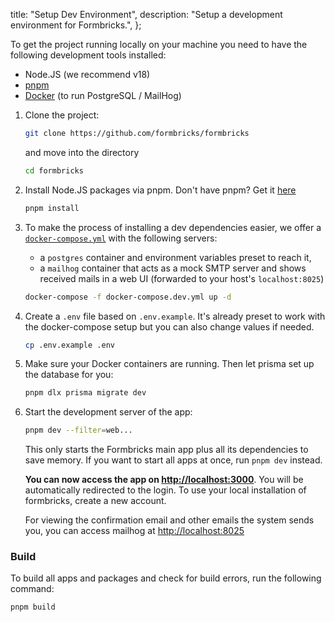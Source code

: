 
  title: "Setup Dev Environment",
  description: "Setup a development environment for Formbricks.",
};

To get the project running locally on your machine you need to have the following development tools installed:

- Node.JS (we recommend v18)
- [pnpm](https://pnpm.io/)
- [Docker](https://www.docker.com/) (to run PostgreSQL / MailHog)

1. Clone the project:

   ```bash
   git clone https://github.com/formbricks/formbricks
   ```

   and move into the directory

   ```bash
   cd formbricks
   ```

1. Install Node.JS packages via pnpm. Don't have pnpm? Get it [here](https://pnpm.io/installation)

   ```bash
   pnpm install
   ```

1. To make the process of installing a dev dependencies easier, we offer a [`docker-compose.yml`](https://docs.docker.com/compose/) with the following servers:

   - a `postgres` container and environment variables preset to reach it,
   - a `mailhog` container that acts as a mock SMTP server and shows received mails in a web UI (forwarded to your host's `localhost:8025`)

   ```bash
   docker-compose -f docker-compose.dev.yml up -d
   ```

1. Create a `.env` file based on `.env.example`. It's already preset to work with the docker-compose setup but you can also change values if needed.

   ```bash
   cp .env.example .env
   ```

1. Make sure your Docker containers are running. Then let prisma set up the database for you:

   ```bash
   pnpm dlx prisma migrate dev
   ```

1. Start the development server of the app:

   ```bash
   pnpm dev --filter=web...
   ```

   This only starts the Formbricks main app plus all its dependencies to save memory. If you want to start all apps at once, run `pnpm dev` instead.

   **You can now access the app on [http://localhost:3000](http://localhost:3000)**. You will be automatically redirected to the login. To use your local installation of formbricks, create a new account.

   For viewing the confirmation email and other emails the system sends you, you can access mailhog at [http://localhost:8025](http://localhost:8025)

### Build

To build all apps and packages and check for build errors, run the following command:

```bash
pnpm build
```

